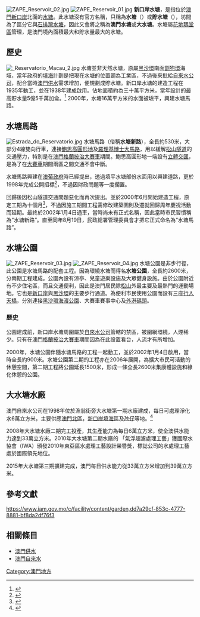 [[File:ZAPE_Reservoir_02.jpg|thumb]]
[[File:ZAPE_Reservoir_01.jpg|thumb]]
'''新口岸水塘'''，是指位於[[澳門|澳門]][[新口岸|新口岸]]北面的[[水塘|水塘]]。此水塘沒有官方名稱，只稱為'''水塘'''（{{lang-pt|Reservatório}}）或'''貯水塘'''（{{lang-pt|Reservatório de Água}}），坊間為了區分它與[[石排灣水塘|石排灣水塘]]，因此又會將之稱為'''澳門水塘'''或'''大水塘'''。水塘屬[[花地瑪堂區|花地瑪堂區]]管理，是澳門境內面積最大和貯水量最大的水塘。

== 歷史 ==
[[File:_Reservatorio_Macau_2.jpg|thumb]]
水塘並非天然水塘，原屬[[黑沙環|黑沙環]]南面[[劏狗環|劏狗環]]海域，當年政府的[[填海|填海]]計劃是把現在水塘的位置闢為工業區，不過後來批給[[澳門自來水|自來水公司]]，配合當時[[澳門供水|澳門供水]]需求增加，便規劃成貯水塘。新口岸水塘的建造工程在1935年動工，並在1938年建成啟用。佔地面積約為三十萬平方米，當年設計的最高貯水量5億5千萬加侖。<ref>{{Cite web |url=http://bbs.qoos.com/viewthread.php?tid=1745122&extra=&page=1 |title=存档副本 |access-date=2014-08-02 |archive-url=https://web.archive.org/web/20160306230829/http://bbs.qoos.com/viewthread.php?tid=1745122&extra=&page=1 |archive-date=2016-03-06 |dead-url=yes }}</ref>
2000年，水塘16萬平方米的水面被塡平，興建水塘馬路。

== 水塘馬路 ==
[[File:Estrada_do_Reservatorio.jpg|thumb]]
水塘馬路（俗稱'''水塘新路'''），全長約530米，大部分4線雙向行車，連接[[鮑思高圓形地|鮑思高圓形地]]及[[羅理基博士大馬路|羅理基博士大馬路]]，用以緩解[[松山隧道|松山隧道]]的交通壓力，特別是在[[澳門格蘭披治大賽車|澳門格蘭披治大賽車]]期間。鮑思高圓形地一端設有[[立體交匯|立體交匯]]，是為了在[[澳門格蘭披治大賽車|大賽車]]期間兩區之間交通不會中斷。

水塘馬路興建在[[澳葡政府|澳葡政府]]時已經提出，透過填平水塘部份水面用以興建道路，更於1998年完成公開招標<ref>{{cite news |language = zh-hant|author =  |coauthors = |url = |title = 水塘新路紓緩交通擠塞，水塘新道路網今通車|publisher = 澳門日報|pages =  |date = 2002年1月4日 |accessdate = }}</ref>，不過因財政問題等一度擱置。

回歸後因松山隧道交通問題惡化而再次提出。並於2000年6月開始建造工程，原定工期為十個月<ref>{{cite news |language = zh-hant|author =  |coauthors = |url = |title = 造價三千六百萬預計十個月建成，水塘天橋工程昨動工|publisher = 澳門日報|pages =  |date = 2000年6月29日 |accessdate = }}</ref>，不過因施工期間工程需修改建築圖則及遷就回歸周年慶祝活動而延期。最終於2002年1月4日通車，當時尚未有正式名稱，因此當時市民習慣稱為“水塘新路”。直至同年8月19日，民政總署管理委員會才把它正式命名為“水塘馬路”。

== 水塘公園==
[[File:_ZAPE_Reservoir_03.jpg|thumb]]
[[File:_ZAPE_Reservoir_04.jpg|thumb]]
水塘公園是非步行徑，此公園是水塘馬路的配套工程。因為環繞水塘而得名'''水塘公園'''，全長約2600米，分兩期工程建成。公園內設有涼亭、兒童遊樂設施及大眾健身設施。由於公園附近有不少住宅區，而且交通便利，因此是澳門居民除[[東望洋山|松山]]外最主要及最熱門的運動場地。它也是[[新口岸|新口岸]]與[[黑沙環|黑沙環]]的主要步行通道。為便利市民使用公園而設有三座[[行人天橋|行人天橋]]，分別連接[[黑沙環海濱公園|黑沙環海濱公園]]、大賽車賽事中心及[[外港碼頭|外港碼頭]]。
=== 歷史 ===
公園建成前，新口岸水塘周圍屬於[[澳門自來水|自來水公司]]管轄的禁區，被圍網環繞，人煙稀少。只有在[[澳門格蘭披治大賽車|澳門格蘭披治大賽車]]期間因為在此設置看台，人流才有所增加。

2000年，水塘公園伴隨水塘馬路的工程一起動工，並於2002年1月4日啟用，當時全長約900米。水塘公園第二期的工程亦在2006年展開，為擴大市民可活動的休憩空間，第二期工程將公園延長1500米，形成一條全長2600米集康體設施和綠化休憩的公園。

== 大水塘水廠 ==
澳門自來水公司在1998年位於漁翁街旁大水塘第一期水廠建成，每日可處理淨化水6萬立方米，主要供應[[澳門北區|澳門北區]]，[[新口岸填海區|新口岸填海區]]及[[氹仔|氹仔]]等地。<ref>{{cite news|language = zh-hant|author = |coauthors = |url = https://www.macaowater.com/community/macao-water-supply-history|title = 澳門供水歷史|publisher = 澳門自來水|pages = |date = |accessdate = |archive-date = 2021-12-19|archive-url = https://web.archive.org/web/20211219114127/https://www.macaowater.com/community/macao-water-supply-history|dead-url = no}}</ref>

2008年大水塘水廠二期完工投產，其生產能力為每日6萬立方米，使全澳供水能力達到33萬立方米。2010年大水塘第二期水廠的 「氣浮超濾處理工藝」獲國際水協會（IWA）頒發2010年東亞區水處理工藝設計榮譽獎，標誌公司的水處理工藝處於國際領先地位。

2015年大水塘第三期擴建完成，澳門每日供水能力從33萬立方米增加到39萬立方米。

== 參考文獻 ==
{{commonscat|ZAPE Reservoir}}

<div class="references-small">
<references />
</div>

https://www.iam.gov.mo/c/facility/content/garden,dd7a29cf-853c-4777-8881-bf8da2df76f3 {{Wayback|url=https://www.iam.gov.mo/c/facility/content/garden,dd7a29cf-853c-4777-8881-bf8da2df76f3 |date=20210303074132 }}

== 相關條目 ==
*[[澳門供水|澳門供水]]
*[[澳門自來水|澳門自來水]]


{{澳門行政區劃}}

[[Category:澳門地方|Category:澳門地方]]